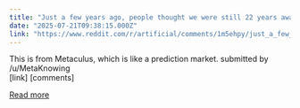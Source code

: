 ```yaml
---
title: "Just a few years ago, people thought we were still 22 years away from AI winning an IMO Gold Medal"
date: "2025-07-21T09:38:15.000Z"
link: "https://www.reddit.com/r/artificial/comments/1m5ehpy/just_a_few_years_ago_people_thought_we_were_still/"
---
```


This is from Metaculus, which is like a prediction market.
    submitted by    /u/MetaKnowing  
 [link]   [comments]

[Read more](https://www.reddit.com/r/artificial/comments/1m5ehpy/just_a_few_years_ago_people_thought_we_were_still/)
